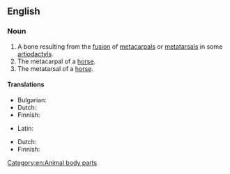 ==English==

===Noun===
{{en-noun}}

# A bone resulting from the [[fusion]] of [[metacarpal]]s or [[metatarsal]]s in some [[artiodactyl]]s.
# The metacarpal of a [[horse]].
# The metatarsal of a [[horse]].

====Translations====
{{trans-top|metacarpal of a horse}}
* Bulgarian: {{t+|bg|пищял|m}}
* Dutch: {{t|nl|pijpbeen|n}}
* Finnish: {{t|fi|etusääriluu}}
{{trans-mid}}
* Latin: {{t|la|os cannon|n}}
{{trans-bottom}}

{{trans-top|metatarsal of a horse}}
* Dutch: {{t|nl|pijpbeen|n}}
* Finnish: {{t|fi|takasääriluu}}
{{trans-mid}}
{{trans-bottom}}

[[Category:en:Animal body parts]]